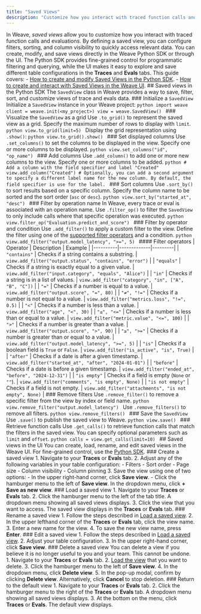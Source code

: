 ```yaml
---
title: "Saved Views"
description: "Customize how you interact with traced function calls and evaluations"
---
```

In Weave, _saved views_ allow you to customize how you interact with traced function calls and evaluations. By defining a saved view, you can configure filters, sorting, and column visibility to quickly access relevant data. You can create, modify, and save views directly in the Weave Python SDK or through the UI. The Python SDK provides fine-grained control for programmatic filtering and querying, while the UI makes it easy to explore and save different table configurations in the **Traces** and **Evals** tabs. This guide covers: - [How to create and modify Saved Views in the Python SDK](#saved-views-in-the-python-sdk). - [How to create and interact with Saved Views in the Weave UI](#saved-views-in-the-ui). ## Saved views in the Python SDK The `SavedView` class in Weave provides a way to save, filter, sort, and customize views of trace and evals data. ### Initialize a `SavedView` Initialize a `SavedView` instance in your Weave project: ```python import weave client = weave.init(<my_project>) view = weave.SavedView() ``` ### Visualize the `SavedView` as a grid Use `.to_grid()` to represent the saved view as a grid. Specify the maximum number of rows to display with `limit`. ```python view.to_grid(limit=5) ``` Display the grid representation using `.show()`: ```python view.to_grid().show() ``` ### Set displayed columns Use `.set_columns()` to set the columns to be displayed in the view. Specify one or more columns to be displayed. ```python view.set_columns("id", "op_name") ``` ### Add columns Use `.add_column()` to add one or more new columns to the view. Specify one or more columns to be added. ```python # Add a column with the field specifier and label "Created" view.add_column("Created") # Optionally, you can add a second argument to specify a different label name for the new column. By default, the field specifier is use for the label. ``` ### Sort columns Use `.sort_by()` to sort results based on a specific column. Specify the column name to be sorted and the sort order (`asc` or `desc`). ```python view.sort_by("started_at", "desc") ``` ### Filter by operation name In Weave, every trace or eval is associated with an operation name. Use `.filter_op()` to filter the `SavedView` to only include calls where that specific operation was executed. ```python view.filter_op("Evaluation.predict_and_score") ``` ### Filter by operator and condition Use `.add_filter()` to apply a custom filter to the view. Define the filter using one of the [supported filter operators](#filter-operators) and a condition. ```python view.add_filter("output.model_latency", ">=", 5) ``` #### Filter operators | Operator | Description | Example | |----------|-------------|---------| | `"contains"` | Checks if a string contains a substring. | `view.add_filter("output.status", "contains", "error")` | | `"equals"` | Checks if a string is exactly equal to a given value. | `view.add_filter("input.category", "equals", "Alice")` | | `"in"` | Checks if a string is in a list of values. | `view.add_filter("category", "in", ["A", "B", "C"])` | | `"="` | Checks if a number is equal to a value. | `view.add_filter("output.score", "=", 80)` | | `"≠", "!="` | Checks if a number is not equal to a value. | `view.add_filter("metrics.loss", "!=", 0.5)` | | `"<"` | Checks if a number is less than a value. | `view.add_filter("age", "<", 30)` | | `"≤", "<="` | Checks if a number is less than or equal to a value. | `view.add_filter("metric.value", "<=", 100)` | | `">"` | Checks if a number is greater than a value. | `view.add_filter("output.score", ">", 90)` | | `"≥", ">="` | Checks if a number is greater than or equal to a value. | `view.add_filter("output.model_latency", ">=", 5)` | | `"is"` | Checks if a boolean field is `True` or `False`. | `view.add_filter("is_active", "is", True)` | | `"after"` | Checks if a date is after a given timestamp. | `view.add_filter("started_at", "after", "2024-01-01")` | | `"before"` | Checks if a date is before a given timestamp. | `view.add_filter("ended_at", "before", "2024-12-31")` | | `"is empty"` | Checks if a field is empty (`None` or `""`). | `view.add_filter("comments", "is empty", None)` | | `"is not empty"` | Checks if a field is not empty. | `view.add_filter("attachments", "is not empty", None)` | ### Remove filters Use `.remove_filter()` to remove a specific filter from the view by index or field name. ```python view.remove_filter("output.model_latency") ``` Use `.remove_filters()` to remove all filters. ```python view.remove_filters() ``` ### Save the `SavedView` Use `.save()` to publish the saved view to Weave. ```python view.save() ``` ### Retrieve function calls Use `.get_calls()` to retrieve function calls that match the filters in the saved view. You can specify optional parameters such as `limit` and `offset`. ```python calls = view.get_calls(limit=10) ``` ## Saved views in the UI You can create, load, rename, and edit saved views in the Weave UI. For fine-grained control, use the [Python SDK](#saved-views-in-the-python-sdk). ### Create a saved view 1. Navigate to your **Traces** or **Evals** tab. 2. Adjust any of the following variables in your table configuration: - Filters - Sort order - Page size - Column visibility - Column pinning 3. Save the view using one of two options: - In the upper right-hand corner, click **Save view**. - Click the hamburger menu to the left of **Save view**. In the dropdown menu, click **+ Save as new view**. ### Load a saved view 1. Navigate to your **Traces** or **Evals** tab. 2. Click the hamburger menu to the left of the tab title. A dropdown menu showing all saved views displays. 3. Click the view that you want to access. The saved view displays in the **Traces** or **Evals** tab. ### Rename a saved view 1. Follow the steps described in [Load a saved view](#load-a-saved-view). 2. In the upper lefthand corner of the **Traces** or **Evals** tab, click the view name. 3. Enter a new name for the view. 4. To save the new view name, press **Enter**. ### Edit a saved view 1. Follow the steps described in [Load a saved view](#load-a-saved-view). 2. Adjust your table configuration. 3. In the upper right-hand corner, click **Save view**. ### Delete a saved view <Warning> You can delete a view if you believe it is no longer useful to you and your team. This cannot be undone. </Warning> 1. Navigate to your **Traces** or **Evals** tab. 2. [Load the view](#load-a-saved-view) that you want to delete. 3. Click the hamburger menu to the left of **Save view**. 4. In the dropdown menu, click **Delete view**. 5. In the pop-up modal, confirm by clicking **Delete view**. Alternatively, click **Cancel** to stop deletion. ### Return to the default view 1. Navigate to your **Traces** or **Evals** tab. 2. Click the hamburger menu to the right of the **Traces** or **Evals** tab. A dropdown menu showing all saved views displays. 3. At the bottom on the menu, click **Traces** or **Evals**. The default view displays.